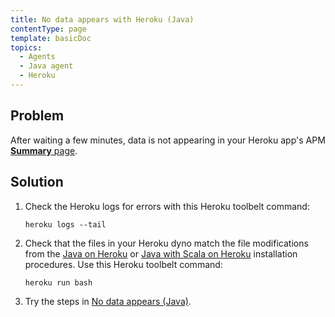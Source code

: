 ```yaml
---
title: No data appears with Heroku (Java)
contentType: page
template: basicDoc
topics:
  - Agents
  - Java agent
  - Heroku
---
```


## Problem

After waiting a few minutes, data is not appearing in your Heroku app's APM [**Summary** page](/docs/apm/applications-menu/monitoring/apm-overview-page).

## Solution

1. Check the Heroku logs for errors with this Heroku toolbelt command:

   ```
   heroku logs --tail
   ```
2. Check that the files in your Heroku dyno match the file modifications from the [Java on Heroku](/docs/agents/java-agent/heroku/java-agent-heroku) or [Java with Scala on Heroku](/docs/agents/java-agent/heroku/java-agent-scala-heroku) installation procedures. Use this Heroku toolbelt command:

   ```
   heroku run bash
   ```
3. Try the steps in [No data appears (Java)](/docs/agents/java-agent/troubleshooting/no-data-appears-java).
